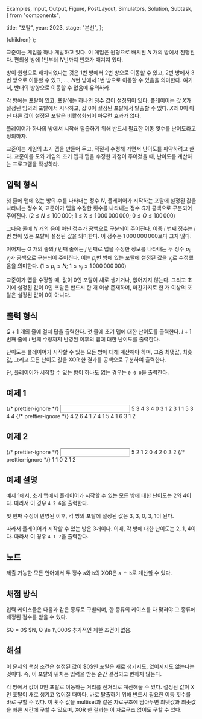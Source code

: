   Examples,
  Input,
  Output,
  Figure,
  PostLayout,
  Simulators,
  Solution,
  Subtask,
} from "components";

  title: "포탈",
  year: 2023,
  stage: "본선",
};

  <PostLayout meta={meta}>{children}</PostLayout>
);

교준이는 게임을 하나 개발하고 있다.
이 게임은 원형으로 배치된 $N$ 개의 방에서 진행된다.
편의상 방에 $1$번부터 $N$번까지 번호가 매겨져 있다.

방이 원형으로 배치되었다는 것은
$1$번 방에서 $2$번 방으로 이동할 수 있고,
$2$번 방에서 $3$번 방으로 이동할 수 있고, ...,
$N$번 방에서 $1$번 방으로 이동할 수 있음을 의미한다.
여기서, 반대의 방향으로 이동할 수 없음에 유의하라.

각 방에는 포탈이 있고, 포탈에는 하나의 정수 값이 설정되어 있다.
플레이어는 값 $X$가 설정된 임의의 포탈에서 시작하고,
값 $0$이 설정된 포탈에서 탈출할 수 있다.
$X$와 $0$이 아닌 다른 값이 설정된 포탈은 비활성화되어
아무런 효과가 없다.

플레이어가 하나의 방에서 시작해
탈출하기 위해 반드시 필요한 이동 횟수를
난이도라고 정의하자.

교준이는 게임의 초기 맵을 만들어 두고,
적절히 수정해 가면서 난이도를 파악하려고 한다.
교준이를 도와 게임의 초기 맵과
맵을 수정한 과정이 주어졌을 때,
난이도를 계산하는 프로그램을 작성하라.

## 입력 형식

첫 줄에
맵에 있는 방의 수를 나타내는 정수 $N$,
플레이어가 시작하는 포탈에 설정된 값을 나타내는 정수 $X$,
교준이가 맵을 수정한 횟수를 나타내는 정수 $Q$가
공백으로 구분되어 주어진다.
($2 \le N \le 100\,000$;
$1 \le X \le 1\,000\,000\,000$;
$0 \le Q \le 100\,000$)

그다음 줄에 $N$ 개의 음이 아닌 정수가
공백으로 구분되어 주어진다.
이중 $i$ 번째 정수는
$i$ 번 방에 있는 포탈에 설정된 값을 의미한다.
이 정수는 $1\,000\,000\,000$보다 크지 않다.

이어지는 $Q$ 개의 줄의 $j$ 번째 줄에는
$j$ 번째로 맵을 수정한 정보를 나타내는 두 정수 $p_j$, $v_j$가
공백으로 구분되어 주어진다.
이는 $p_j$번 방에 있는 포탈에 설정된 값을
$v_j$로 수정했음을 의미한다.
($1 \le p_j \le N$; $1 \le v_j \le 1\,000\,000\,000$)

교준이가 맵을 수정할 때,
값이 $0$인 포탈이 새로 생기거나,
없어지지 않는다.
그리고 초기에 설정된 값이 $0$인 포탈은 반드시 한 개 이상 존재하며,
마찬가지로 한 개 이상의 포탈은 설정된 값이 $0$이 아니다.

## 출력 형식

$Q+1$ 개의 줄에 걸쳐 답을 출력한다.
첫 줄에 초기 맵에 대한 난이도를 출력한다.
$i+1$ 번째 줄에 $i$ 번째 수정까지 반영된 이후의 맵에
대한 난이도를 출력한다.

난이도는 플레이어가
시작할 수 있는 모든 방에 대해 계산해야 하며,
그중 최댓값, 최솟값, 그리고 모든 난이도 값을 XOR 한
결과를 공백으로 구분하여 출력한다.

단, 플레이어가 시작할 수 있는 방이 하나도 없는 경우는
`0 0 0`을 출력한다.

## 예제 1

<Examples>
  {/* prettier-ignore */}
  <Input>
5 3 4
3 4 0 3 1
2 3
1 1
5 3
4 4
  </Input>
  {/* prettier-ignore */}
  <Output>
4 2 6
4 1 7
4 1 5
4 1 6
3 1 2
  </Output>
</Examples>

## 예제 2

<Examples>
  {/* prettier-ignore */}
  <Input>
5 2 1
2 0 4 2 0
3 2
  </Input>
  {/* prettier-ignore */}
  <Output>
1 1 0
2 1 2
  </Output>
</Examples>

## 예제 설명

예제 1에서, 초기 맵에서 플레이어가 시작할 수 있는 모든 방에 대한
난이도는 $2$와 $4$이다.
따라서 이 경우 `4 2 6`을 출력한다.

첫 번째 수정이 반영된 이후,
각 방의 포탈에 설정된 값은 $3$, $3$, $0$, $3$, $1$이 된다.

따라서 플레이어가 시작할 수 있는 방은 $3$개이다.
이때, 각 방에 대한 난이도는 $2$, $1$, $4$이다.
따라서 이 경우 `4 1 7`을 출력한다.

## 노트

제출 가능한 모든 언어에서
두 정수 `a`와 `b`의 XOR은 `a ^ b`로 계산할 수 있다.

## 채점 방식

입력 케이스들은 다음과 같은 종류로 구별되며, 한 종류의 케이스를 다 맞혀야 그 종류에 배정된 점수를 받을 수 있다.

<Subtask index={1} score={13}>
  $Q = 0$
</Subtask>
<Subtask index={2} score={34}>
  $N, Q \le 1\,000$
</Subtask>
<Subtask index={3} score={53}>
  추가적인 제한 조건이 없음.
</Subtask>

## 해설

<Solution>
이 문제의 핵심 조건은 설정된 값이 $0$인 포탈은 새로 생기지도, 없어지지도 않는다는 것이다. 즉, 이 포탈의 위치는 입력을 받는 순간 결정되고 변하지 않는다.

각 방에서 값이 $0$인 포탈로 이동하는 거리를 전처리로 계산해둘 수 있다. 설정된 값이 $X$인 포탈이 새로 생기고 없어질 때마다, 바로 탈출하기 위해 반드시 필요한 이동 횟수를 바로 구할 수 있다. 이 횟수 값을 multiset과 같은 자료구조에 담아두면 최댓값과 최솟값을 빠른 시간에 구할 수 있으며, XOR 한 결과는 이 자료구조 없이도 구할 수 있다.
</Solution>
